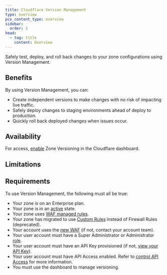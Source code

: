 ```yaml
---
title: Cloudflare Version Management
type: overview
pcx_content_type: overview
sidebar:
  order: 1
head:
  - tag: title
    content: Overview
---
```



<Description>

Safely test, deploy, and roll back changes to your zone configurations using Version Management.
</Description>

<Plan type="enterprise" />

## Benefits

By using Version Management, you can:

* Create independent versions to make changes with no risk of impacting live traffic.
* Safely deploy changes to staging environments ahead of deploy to production.
* Quickly roll back deployed changes when issues occur.

## Availability

<FeatureTable id="account.version_management" />

For access, [enable](/version-management/how-to/enable/) Zone Versioning in the Cloudflare dashboard.

## Limitations

<Render file="product-limitations" />

## Requirements

To use Version Management, the following must all be true:

* Your zone is on an Enterprise plan.
* Your zone is in an [active](/dns/zone-setups/reference/domain-status/) state.
* Your zone uses [WAF managed rules](/waf/managed-rules/).
* Your zone has migrated to use [Custom Rules](/waf/reference/migration-guides/firewall-rules-to-custom-rules/) instead of Firewall Rules (deprecated).
* Your account uses the [new WAF](https://blog.cloudflare.com/new-cloudflare-waf/) (if not, contact your account team).
* Your user account must have a Super Administrator or Administrator [role](/fundamentals/setup/manage-members/roles/).
* Your user account must have an API Key provisioned (if not, [view your API Key](/fundamentals/api/get-started/keys/#view-your-global-api-key)).
* Your user account must have API Access enabled. Refer to [control API Access](/fundamentals/api/how-to/control-api-access/) for more information.
* You must use the dashboard to manage versioning.
